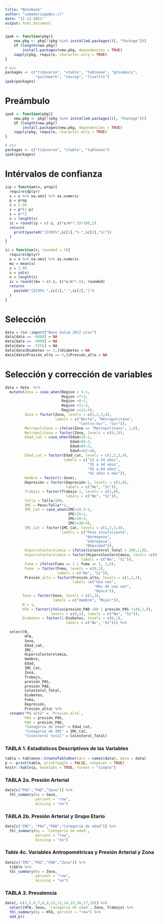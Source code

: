 ```yaml
---
title: "Notebook"
author: "samadariaga@uc.cl"
date: "11-12-2021"
output: html_document
---
```


```r
ipak <- function(pkg){
    new.pkg <- pkg[!(pkg %in% installed.packages()[, "Package"])]
    if (length(new.pkg))
        install.packages(new.pkg, dependencies = TRUE)
    sapply(pkg, require, character.only = TRUE)
}

# Uso
packages <- c("tidyverse", "vtable", "tableone", "gtsummary",
              "patchwork", "texreg", "finalfit")
ipak(packages)
```

# Preámbulo

```r
ipak <- function(pkg){
    new.pkg <- pkg[!(pkg %in% installed.packages()[, "Package"])]
    if (length(new.pkg)) 
        install.packages(new.pkg, dependencies = TRUE)
    sapply(pkg, require, character.only = TRUE)
}

# Uso
packages <- c("tidyverse", "vtable", "tableone")
ipak(packages)
```

# Intérvalos de confianza

```r
icp = function(x, prop){
  require(dplyr)
  x = x %>% na.omit %>% as.numeric
  p = prop
  z = 1.96
  s = p*(1-p)
  s = s**2
  n = length(x)
  ic = round((p + c(-z, z)*s/n**.5)*100,2)
  return(
    print(paste0("[IC95%",ic[1],"%-",ic[2],"%]"))
  )
}

ic = function(x, rounded = 3){
  require(dplyr)
  x = x %>% na.omit %>% as.numeric
  mu = mean(x)
  z = 1.96
  s = sd(x)
  n = length(x)
  ic = round((mu + c(-z, z)*s/n**.5), rounded)
  return(
    paste0("[IC95% ",ic[1],"-",ic[2],"]")
  )
}
```


# Selección

```r
data = rio::import("Base Salud 2017.xlsx")
data[data == -8888] = NA
data[data == -9999] = NA
data[data == -5555] = NA
data[data$Diabetes == 3,]$Diabetes = NA
data[data$Presión_alta == 4,]$Presión_alta = NA
```

# Selección y corrección de variables

```r
data = data  %>% 
  mutate(Zona = case_when(Region < 5~1,
                          Region <7~3,
                          Region <8~2,
                          Region <11~3,
                          Region >=11~4),
         Zona = factor(Zona, levels = c(1,2,3,4),
                       labels = c("Norte", "Metropolitana",
                                  "Centro-Sur", "Sur")),
         Metropolitana = ifelse(Zona == "Metropolitana", 1,0),
         Metropolitana = factor(Zona, levels = c(0,1)),
         Edad_cat = case_when(Edad<25~1,
                              Edad<45~2,
                              Edad<65~3,
                              Edad>=65~4),
         Edad_cat = factor(Edad_cat, levels = c(1,2,3,4),
                           labels = c("15 a 24 años",
                                      "25 a 44 años",
                                      "45 a 64 años",
                                      "65 años o más")),
         Hombre = factor(2-Sexo),
         Depresión = factor(Depresión-1, levels = c(1,0),
                            labels = c("No", "Sí")),
         Trabajo = factor(Trabajo-1, levels = c(1,0),
                            labels = c("No", "Sí")),
         Talla = Talla/100,
         IMC = Peso/Talla**2,
         IMC_Cat = case_when(IMC<18.5~1,
                             IMC<25~2,
                             IMC<30~3,
                             IMC>=30~4),
         IMC_Cat = factor(IMC_Cat, levels = c(1,2,3,4),
                          labels = c("Peso insuficiente",
                                     "Normopeso",
                                     "Sobrepeso",
                                     "Obesidad")),
         Hipercolesterolemia = ifelse(Colesterol_Total > 200,1,0),
         Hipercolesterolemia = factor(Hipercolesterolemia, levels =c(0,1),
                                   labels = c("No", "Sí")),
         Fuma = ifelse(Fuma == 1 | Fuma == 2, 1,0),
         Fuma  = factor(Fuma, levels = c(0,1),
                        labels = c("No", "Sí")),
         Presión_alta = factor(Presión_alta, levels = c(1,2,3),
                               labels =c("Una vez",
                                         "Más de una vez",
                                         "Nunca")),
        Sexo = factor(Sexo, levels = c(1,2),
                      labels = c("Hombre", "Mujer")),
        N = 1,
        HTA = factor(ifelse(presión_PAD >80 | presión_PAS >140,1,0),
                     levels = c(0,1), labels = c("No", "Sí")),
        Diabetes = factor(2-Diabetes, levels = c(0,1),
                            labels = c("No", "Sí"))) %>% 
  
  select(N,
         HTA,
         Sexo,
         Edad_cat, 
         IMC,
         Hipercolesterolemia,
         Hombre, 
         Edad, 
         IMC_Cat,
         Zona,
         Trabajo,
         presión_PAS,
         presión_PAD,
         Colesterol_Total,
         Diabetes,
         Fuma,
         Depresión, 
         Presión_alta) %>% 
  rename("PA alta" = `Presión_alta`,
         PAS = presión_PAS,
         PAD = presión_PAD,
         "Categoría de edad" = Edad_cat,
         "Categoría de IMC" = IMC_Cat,
         "Colesterol total" = Colesterol_Total)
```

### TABLA 1. Estadísticos Descriptivos de las Variables

```r
tabla = tableone::CreateTableOne(vars = names(data), data = data)
p <- print(tabla, printToggle = FALSE, noSpaces = TRUE)
knitr::kable(p, booktabs = TRUE, format = "simple")
```

### TABLA 2a. Presión Arterial

```r
data[c("PAS","PAD","Sexo")] %>%
  tbl_summary(by = Sexo, 
              percent = "row",
              missing = "no")

```


### TABLA 2b. Presión Arterial y Grupo Etario

```r
data[c("IMC", "PAS","PAD","Categoría de edad")] %>%
  tbl_summary(by = `Categoría de edad`, 
              percent = "row",
              missing = "no")
```

### Table 4c. Variables Antropométricas y Presión Arterial y Zona

```r
data[c("IMC","PAS","PAD","Zona")] %>%
  tibble %>% 
  tbl_summary(by = Zona, 
              percent = "row",
              missing = "no")
```


### TABLA 3. Prevalencia

```r
data[,-c(1,5,6,7,8,9,12,13,14,15,16,17,18)] %>% 
  select(HTA, Sexo, `Categoría de edad`, Zona, Trabajo) %>% 
  tbl_summary(by = HTA, percent = "row") %>%
  add_p()
```

















